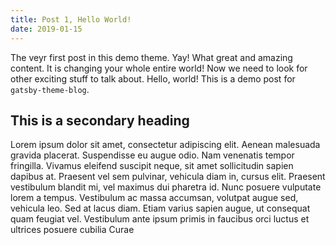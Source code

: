 ```yaml
---
title: Post 1, Hello World!
date: 2019-01-15
---
```


The veyr first post in this demo theme. Yay! What great and amazing content. It is changing your whole entire world! Now we need to look for other exciting stuff to talk about. Hello, world! This is a demo post for `gatsby-theme-blog`.

## This is a secondary heading

Lorem ipsum dolor sit amet, consectetur adipiscing elit. Aenean malesuada gravida placerat. Suspendisse eu augue odio. Nam venenatis tempor fringilla. Vivamus eleifend suscipit neque, sit amet sollicitudin sapien dapibus at. Praesent vel sem pulvinar, vehicula diam in, cursus elit. Praesent vestibulum blandit mi, vel maximus dui pharetra id. Nunc posuere vulputate lorem a tempus. Vestibulum ac massa accumsan, volutpat augue sed, vehicula leo. Sed at lacus diam. Etiam varius sapien augue, ut consequat quam feugiat vel. Vestibulum ante ipsum primis in faucibus orci luctus et ultrices posuere cubilia Curae
